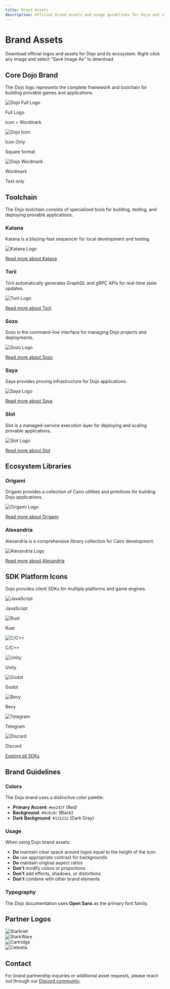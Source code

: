 ```yaml
---
title: Brand Assets
description: Official brand assets and usage guidelines for Dojo and its ecosystem.
---
```


# Brand Assets

Download official logos and assets for Dojo and its ecosystem.
Right-click any image and select "Save Image As" to download.

## Core Dojo Brand

The Dojo logo represents the complete framework and toolchain for building provable games and applications.

<div className="grid grid-cols-1 md:grid-cols-3 gap-8 my-8">
  <div className="border border-gray-800 rounded-lg p-8 flex flex-col items-center bg-gray-900">
    <img src="/dojo-logo.svg" alt="Dojo Full Logo" className="h-24 mb-4" />
    <p className="text-sm font-semibold">Full Logo</p>
    <p className="text-xs text-gray-400">Icon + Wordmark</p>
  </div>

  <div className="border border-gray-800 rounded-lg p-8 flex flex-col items-center bg-gray-900">
    <img src="/dojo-icon.svg" alt="Dojo Icon" className="h-24 mb-4" />
    <p className="text-sm font-semibold">Icon Only</p>
    <p className="text-xs text-gray-400">Square format</p>
  </div>

  <div className="border border-gray-800 rounded-lg p-8 flex flex-col items-center bg-gray-900">
    <img src="/dojo-word.svg" alt="Dojo Wordmark" className="h-24 mb-4" />
    <p className="text-sm font-semibold">Wordmark</p>
    <p className="text-xs text-gray-400">Text only</p>
  </div>
</div>

## Toolchain

The Dojo toolchain consists of specialized tools for building, testing, and deploying provable applications.

### Katana

Katana is a blazing-fast sequencer for local development and testing.

<div className="border border-gray-800 rounded-lg p-8 inline-block my-4 bg-gray-900">
  <img src="/toolchain/katana-icon-word.png" alt="Katana Logo" className="h-24" />
</div>

[Read more about Katana](/toolchain/katana)

### Torii

Torii automatically generates GraphQL and gRPC APIs for real-time state updates.

<div className="border border-gray-800 rounded-lg p-8 inline-block my-4 bg-gray-900">
  <img src="/toolchain/torii-icon-word.png" alt="Torii Logo" className="h-24" />
</div>

[Read more about Torii](/toolchain/torii)

### Sozo

Sozo is the command-line interface for managing Dojo projects and deployments.

<div className="border border-gray-800 rounded-lg p-8 inline-block my-4 bg-gray-900">
  <img src="/toolchain/sozo-icon-word.png" alt="Sozo Logo" className="h-24" />
</div>

[Read more about Sozo](/toolchain/sozo)

### Saya

Saya provides proving infrastructure for Dojo applications.

<div className="border border-gray-800 rounded-lg p-8 inline-block my-4 bg-gray-900">
  <img src="/toolchain/saya-icon-word.png" alt="Saya Logo" className="h-24" />
</div>

[Read more about Saya](/toolchain/saya)

### Slot

Slot is a managed-service execution layer for deploying and scaling provable applications.

<div className="border border-gray-800 rounded-lg p-8 inline-block my-4 bg-gray-900">
  <img src="/tutorials/slot-icon-word.png" alt="Slot Logo" className="h-24" />
</div>

[Read more about Slot](https://github.com/cartridge-gg/slot)

## Ecosystem Libraries

### Origami

Origami provides a collection of Cairo utilities and primitives for building Dojo applications.

<div className="border border-gray-800 rounded-lg p-8 inline-block my-4 bg-gray-900">
  <img src="/libraries/origami-icon-word.png" alt="Origami Logo" className="h-24" />
</div>

[Read more about Origami](/libraries/origami)

### Alexandria

Alexandria is a comprehensive library collection for Cairo development.

<div className="border border-gray-800 rounded-lg p-8 inline-block my-4 bg-gray-900">
  <img src="/libraries/alexandria.png" alt="Alexandria Logo" className="h-24" />
</div>

[Read more about Alexandria](/libraries/alexandria)

## SDK Platform Icons

Dojo provides client SDKs for multiple platforms and game engines.

<div className="grid grid-cols-3 md:grid-cols-5 lg:grid-cols-9 gap-6 my-8">
  <div className="border border-gray-800 rounded-lg p-4 flex flex-col items-center bg-gray-900">
    <img src="/javascript-js.svg" alt="JavaScript" className="h-12 mb-2" />
    <p className="text-xs text-gray-400">JavaScript</p>
  </div>

  <div className="border border-gray-800 rounded-lg p-4 flex flex-col items-center bg-gray-900">
    <img src="/rust.svg" alt="Rust" className="h-12 mb-2" />
    <p className="text-xs text-gray-400">Rust</p>
  </div>

  <div className="border border-gray-800 rounded-lg p-4 flex flex-col items-center bg-gray-900">
    <img src="/c.svg" alt="C/C++" className="h-12 mb-2" />
    <p className="text-xs text-gray-400">C/C++</p>
  </div>

  <div className="border border-gray-800 rounded-lg p-4 flex flex-col items-center bg-gray-900">
    <img src="/unity-3d.svg" alt="Unity" className="h-12 mb-2" />
    <p className="text-xs text-gray-400">Unity</p>
  </div>

  <div className="border border-gray-800 rounded-lg p-4 flex flex-col items-center bg-gray-900">
    <img src="/godot.svg" alt="Godot" className="h-12 mb-2" />
    <p className="text-xs text-gray-400">Godot</p>
  </div>

  <div className="border border-gray-800 rounded-lg p-4 flex flex-col items-center bg-gray-900">
    <img src="/bevy-icon.svg" alt="Bevy" className="h-12 mb-2" />
    <p className="text-xs text-gray-400">Bevy</p>
  </div>

  <div className="border border-gray-800 rounded-lg p-4 flex flex-col items-center bg-gray-900">
    <img src="/telegram.svg" alt="Telegram" className="h-12 mb-2" />
    <p className="text-xs text-gray-400">Telegram</p>
  </div>

  <div className="border border-gray-800 rounded-lg p-4 flex flex-col items-center bg-gray-900">
    <img src="/discord.svg" alt="Discord" className="h-12 mb-2" />
    <p className="text-xs text-gray-400">Discord</p>
  </div>
</div>

[Explore all SDKs](/client/sdk)

## Brand Guidelines

### Colors

The Dojo brand uses a distinctive color palette:

- **Primary Accent**: `#ee2d3f` (Red)
- **Background**: `#0c0c0c` (Black)
- **Dark Background**: `#121212` (Dark Gray)

### Usage

When using Dojo brand assets:

- **Do** maintain clear space around logos equal to the height of the icon
- **Do** use appropriate contrast for backgrounds
- **Do** maintain original aspect ratios
- **Don't** modify colors or proportions
- **Don't** add effects, shadows, or distortions
- **Don't** combine with other brand elements

### Typography

The Dojo documentation uses **Open Sans** as the primary font family.

## Partner Logos

<div className="grid grid-cols-1 md:grid-cols-2 gap-8 my-8">
  <div className="border border-gray-800 rounded-lg p-8 inline-block bg-gray-900">
    <img src="/Starknet.svg" alt="Starknet" className="h-24" />
  </div>

  <div className="border border-gray-800 rounded-lg p-8 inline-block bg-gray-900">
    <img src="/Starkware.svg" alt="StarkWare" className="h-24" />
  </div>

  <div className="border border-gray-800 rounded-lg p-8 inline-block bg-gray-900">
    <img src="/Cartridge.svg" alt="Cartridge" className="h-24" />
  </div>

  <div className="border border-gray-800 rounded-lg p-8 inline-block bg-gray-900">
    <img src="/Celestia.svg" alt="Celestia" className="h-24" />
  </div>
</div>

## Contact

For brand partnership inquiries or additional asset requests, please reach out through our [Discord community](https://discord.gg/dojoengine).
